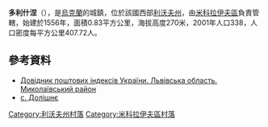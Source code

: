 {{multiple issues|
{{expand|time=2016-10-10T01:22:11+00:00}}
{{expert-subject|time=2016-10-10T01:22:11+00:00}}
{{refimprove|time=2016-10-10T01:22:11+00:00}}
}}
{{coord|49|28|39|N|24|12|41|E|scale:100000|display=title}}

'''多利什涅'''（{{lang-uk|Долішнє}}），是[[烏克蘭|烏克蘭]]的城鎮，位於該國西部[[利沃夫州|利沃夫州]]，由[[米科拉伊夫區|米科拉伊夫區]]負責管轄，始建於1556年，面積0.83平方公里，海拔高度270米，2001年人口338，人口密度每平方公里407.72人。

==參考資料==
*[https://web.archive.org/web/20160216134314/http://www.uaidx.com/13/292/index Довідник поштових індексів України. Львівська область. Миколаївський район]
* [http://w1.c1.rada.gov.ua/pls/z7503/A005?rf7571=20182 с. Долішнє] {{Wayback|url=http://w1.c1.rada.gov.ua/pls/z7503/A005?rf7571=20182 |date=20190927132228 }}

[[Category:利沃夫州村落|Category:利沃夫州村落]]
[[Category:米科拉伊夫區村落|Category:米科拉伊夫區村落]]


{{Lviv-geo-stub}}